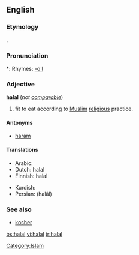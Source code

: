 ==English==
{{wikipedia}}

===Etymology===
{{Ar.}} {{Arab|[[حلال]]}}.

===Pronunciation===
*: Rhymes: [[Rhymes:English:-ɑːl|-ɑːl]]

===Adjective===
'''halal''' (''not [[comparable]]'')

# {{context|of food}} fit to eat according to [[Muslim]] [[religious]] practice.

====Antonyms====
* [[haram]]

====Translations====
{{top}}
* Arabic: {{Arab|[[حلال]]}}
* Dutch: halal
* Finnish: halal
{{mid}}
* Kurdish: {{KUchar|[[حه‌ڵاڵ]]}}
* Persian: {{fa-Arab|[[حلال]]}} (halâl)
{{bottom}}

===See also===
* [[kosher]]

[[Category:Islam]]

[[bs:halal]]
[[vi:halal]]
[[tr:halal]]